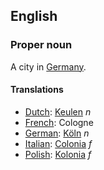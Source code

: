 ==English==
===Proper noun===

A city in [[Germany]].

====Translations====
*[[Dutch]]: [[Keulen]] ''n''
*[[French]]: Cologne
*[[German]]: [[Köln]] ''n''
*[[Italian]]: [[Colonia]] ''f''
*[[Polish]]: [[Kolonia]] ''f''